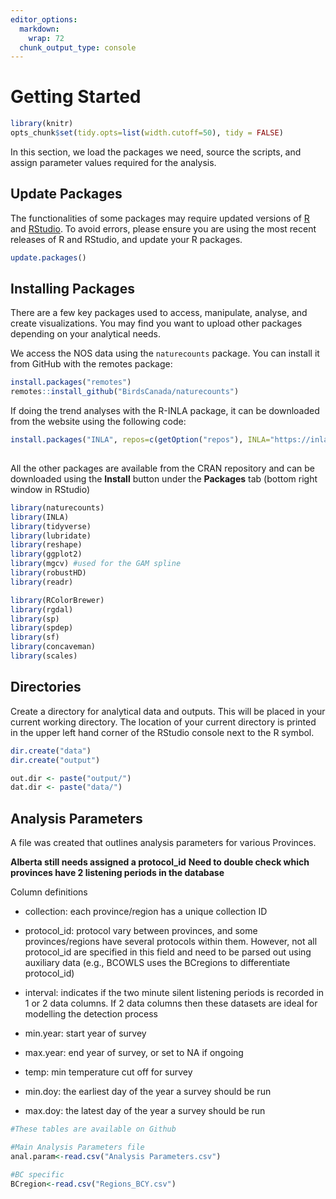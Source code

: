 ```yaml
---
editor_options: 
  markdown: 
    wrap: 72
  chunk_output_type: console
---
```


# Getting Started {#Setup2}

```r

library(knitr)
opts_chunk$set(tidy.opts=list(width.cutoff=50), tidy = FALSE)

```

In this section, we load the packages we need, source the scripts, and
assign parameter values required for the analysis.

## Update Packages {#Setup2.1}

The functionalities of some packages may require updated versions of
[R](https://www.r-project.org/) and [RStudio](https://www.rstudio.com).
To avoid errors, please ensure you are using the most recent releases of
R and RStudio, and update your R packages.

```r

update.packages()                         

```

## Installing Packages {#Setup2.2}

There are a few key packages used to access, manipulate, analyse, and
create visualizations. You may find you want to upload other packages
depending on your analytical needs.

We access the NOS data using the `naturecounts` package. You can install
it from GitHub with the remotes package:

```r

install.packages("remotes")
remotes::install_github("BirdsCanada/naturecounts")

```

If doing the trend analyses with the R-INLA package, it can be
downloaded from the website using the following code:

```r

install.packages("INLA", repos=c(getOption("repos"), INLA="https://inla.r-inla-download.org/R/stable"), dep=TRUE)
                                 
```

All the other packages are available from the CRAN repository and can be
downloaded using the **Install** button under the **Packages** tab
(bottom right window in RStudio)

```r

library(naturecounts)
library(INLA)
library(tidyverse)
library(lubridate)
library(reshape)
library(ggplot2)
library(mgcv) #used for the GAM spline
library(robustHD)
library(readr)

library(RColorBrewer)
library(rgdal)
library(sp)
library(spdep)
library(sf)
library(concaveman)
library(scales)

```

## Directories {#Setup2.3}

Create a directory for analytical data and outputs. This will be placed in your
current working directory. The location of your current directory is
printed in the upper left hand corner of the RStudio console next to the
R symbol.

```r

dir.create("data")
dir.create("output")

out.dir <- paste("output/")
dat.dir <- paste("data/")

```

## Analysis Parameters {#Setup2.4}

A file was created that outlines analysis parameters for various
Provinces.

**Alberta still needs assigned a protocol_id**
**Need to double check which provinces have 2 listening periods in the database**

Column definitions

-   collection: each province/region has a unique collection ID

-   protocol_id: protocol vary between provinces, and some
    provinces/regions have several protocols within them. However, not
    all protocol_id are specified in this field and need to be parsed
    out using auxiliary data (e.g., BCOWLS uses the BCregions to
    differentiate protocol_id)

-   interval: indicates if the two minute silent listening periods is
    recorded in 1 or 2 data columns. If 2 data columns then these
    datasets are ideal for modelling the detection process

-   min.year: start year of survey

-   max.year: end year of survey, or set to NA if ongoing

-   temp: min temperature cut off for survey

-   min.doy: the earliest day of the year a survey should be run

-   max.doy: the latest day of the year a survey should be run

```r

#These tables are available on Github 

#Main Analysis Parameters file 
anal.param<-read.csv("Analysis Parameters.csv") 

#BC specific
BCregion<-read.csv("Regions_BCY.csv")

```

